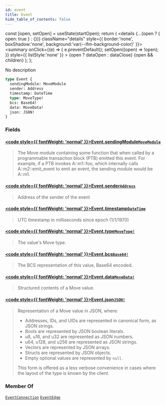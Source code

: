 ```yaml
---
id: event
title: Event
hide_table_of_contents: false
---
```









  const [open, setOpen] = useState(startOpen);
  return (
    <details {...(open ? { open: true } : {})} className="details" style={{ border:'none', boxShadow:'none', background:'var(--ifm-background-color)' }}>
      <summary
        onClick={(e) => {
          e.preventDefault();
          setOpen((open) => !open);
        }}
        style={{ listStyle:'none' }}
      >
      {open ? dataOpen : dataClose}
      </summary>
      {open && children}
    </details>
  );
};








No description


```graphql
type Event {
  sendingModule: MoveModule
  sender: Address
  timestamp: DateTime
  type: MoveType!
  bcs: Base64!
  data: MoveData!
  json: JSON!
}
```




### Fields

#### [<code style={{ fontWeight: 'normal' }}>Event.<b>sendingModule</b></code>](#)<Bullet />[`MoveModule`](/references/sui-api/graphql/reference/objects/move-module) <Badge class="badge badge--secondary" text="object"/> 
> 
> 
> The Move module containing some function that when called by
> a programmable transaction block (PTB) emitted this event.
> For example, if a PTB invokes A::m1::foo, which internally
> calls A::m2::emit_event to emit an event,
> the sending module would be A::m1.
> 

#### [<code style={{ fontWeight: 'normal' }}>Event.<b>sender</b></code>](#)<Bullet />[`Address`](/references/sui-api/graphql/reference/objects/address) <Badge class="badge badge--secondary" text="object"/> 
> 
> 
> Address of the sender of the event
> 

#### [<code style={{ fontWeight: 'normal' }}>Event.<b>timestamp</b></code>](#)<Bullet />[`DateTime`](/references/sui-api/graphql/reference/scalars/date-time) <Badge class="badge badge--secondary" text="scalar"/> 
> 
> 
> UTC timestamp in milliseconds since epoch (1/1/1970)
> 

#### [<code style={{ fontWeight: 'normal' }}>Event.<b>type</b></code>](#)<Bullet />[`MoveType!`](/references/sui-api/graphql/reference/objects/move-type) <Badge class="badge badge--secondary" text="non-null"/> <Badge class="badge badge--secondary" text="object"/> 
> 
> 
> The value's Move type.
> 

#### [<code style={{ fontWeight: 'normal' }}>Event.<b>bcs</b></code>](#)<Bullet />[`Base64!`](/references/sui-api/graphql/reference/scalars/base-64) <Badge class="badge badge--secondary" text="non-null"/> <Badge class="badge badge--secondary" text="scalar"/> 
> 
> 
> The BCS representation of this value, Base64 encoded.
> 

#### [<code style={{ fontWeight: 'normal' }}>Event.<b>data</b></code>](#)<Bullet />[`MoveData!`](/references/sui-api/graphql/reference/scalars/move-data) <Badge class="badge badge--secondary" text="non-null"/> <Badge class="badge badge--secondary" text="scalar"/> 
> 
> 
> Structured contents of a Move value.
> 

#### [<code style={{ fontWeight: 'normal' }}>Event.<b>json</b></code>](#)<Bullet />[`JSON!`](/references/sui-api/graphql/reference/scalars/json) <Badge class="badge badge--secondary" text="non-null"/> <Badge class="badge badge--secondary" text="scalar"/> 
> 
> 
> Representation of a Move value in JSON, where:
> 
> - Addresses, IDs, and UIDs are represented in canonical form, as JSON strings.
> - Bools are represented by JSON boolean literals.
> - u8, u16, and u32 are represented as JSON numbers.
> - u64, u128, and u256 are represented as JSON strings.
> - Vectors are represented by JSON arrays.
> - Structs are represented by JSON objects.
> - Empty optional values are represented by `null`.
> 
> This form is offered as a less verbose convenience in cases where the layout of the type is
> known by the client.
> 



### Member Of

[`EventConnection`](/references/sui-api/graphql/reference/objects/event-connection)  <Badge class="badge badge--secondary" text="object"/><Bullet />[`EventEdge`](/references/sui-api/graphql/reference/objects/event-edge)  <Badge class="badge badge--secondary" text="object"/>

